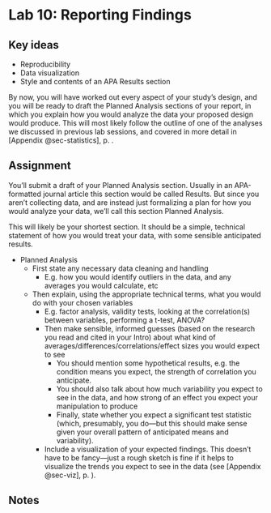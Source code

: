 # Lab 10: Reporting Findings  {.unnumbered}

## Key ideas

- Reproducibility
- Data visualization
- Style and contents of an APA Results section


By now, you will have worked out every aspect of your study’s design, and you will be ready to draft the Planned Analysis sections of your report, in which you explain how you would analyze the data your proposed design would produce. This will most likely follow the outline of one of the analyses we discussed in previous lab sessions, and covered in more detail in [Appendix @sec-statistics]<span class="exclude-from-html">, p. \pageref{sec-statistics}</span>. 


## Assignment

You’ll submit a draft of your Planned Analysis section. Usually in an APA-formatted journal article this section would be called Results. But since you aren’t collecting data, and are instead just formalizing a plan for how you would analyze your data, we’ll call this section Planned Analysis.

This will likely be your shortest section. It should be a simple, technical statement of how you would treat your data, with some sensible anticipated results.

- Planned Analysis
  - First state any necessary data cleaning and handling
    - E.g. how you would identify outliers in the data, and any averages you would calculate, etc
  - Then explain, using the appropriate technical terms, what you would do with your chosen variables
      - E.g. factor analysis, validity tests, looking at the correlation(s) between variables, performing a t-test, ANOVA?
    - Then make sensible, informed guesses (based on the research you read and cited in your Intro) about what kind of averages/differences/correlations/effect sizes you would expect to see
      - You should mention some hypothetical results, e.g. the condition means you expect, the strength of correlation you anticipate.
      - You should also talk about how much variability you expect to see in the data, and how strong of an effect you expect your manipulation to produce
      - Finally, state whether you expect a significant test statistic (which, presumably, you do—but this should make sense given your overall pattern of anticipated means and variability).
    - Include a visualization of your expected findings. This doesn’t have to be fancy—just a rough sketch is fine if it helps to visualize the trends you expect to see in the data (see [Appendix @sec-viz]<span class="exclude-from-html">, p. \pageref{sec-viz}</span>).


## Notes {.exclude-from-html}

\cleartoleftpage
